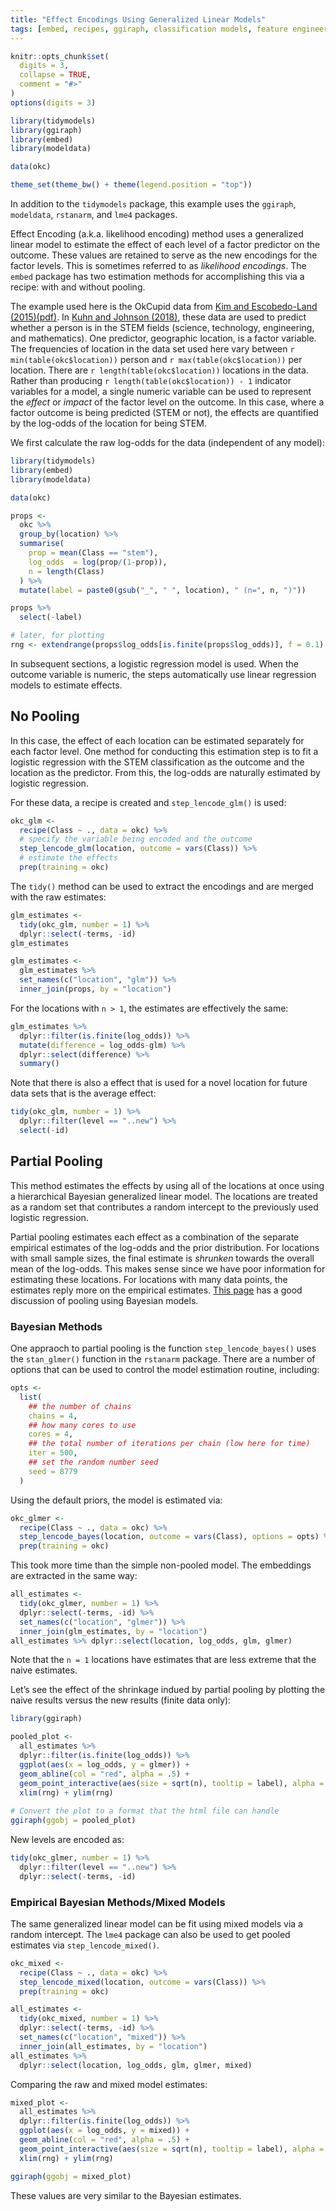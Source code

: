 ```yaml
---
title: "Effect Encodings Using Generalized Linear Models"
tags: [embed, recipes, ggiraph, classification models, feature engineering, categorical predictors, Bayesian analysis, mixed models]
---
```


```r
knitr::opts_chunk$set(
  digits = 3,
  collapse = TRUE,
  comment = "#>"
)
options(digits = 3)

library(tidymodels)
library(ggiraph)
library(embed)
library(modeldata)

data(okc)

theme_set(theme_bw() + theme(legend.position = "top"))
```

In addition to the `tidymodels` package, this example uses the `ggiraph`, `modeldata`, `rstanarm`, and `lme4` packages. 

Effect Encoding (a.k.a. likelihood encoding) method uses a generalized linear model to estimate the effect of each level of a factor predictor on the outcome. These values are retained to serve as the new encodings for the factor levels. This is sometimes referred to as _likelihood encodings_. The `embed` package has two estimation methods for accomplishing this via a recipe: with and without pooling. 

The example used here is the OkCupid data from [Kim and Escobedo-Land (2015)(pdf)](http://www.amstat.org/publications/jse/v23n2/kim.pdf). In [Kuhn and Johnson (2018)](http://feat.engineering), these data are used to predict whether a person is in the STEM fields (science, technology, engineering, and mathematics). One predictor, geographic location, is a factor variable. The frequencies of location in the data set used here vary between `r min(table(okc$location))` person and `r max(table(okc$location))` per location. There are `r length(table(okc$location))` locations in the data. Rather than producing `r length(table(okc$location)) - 1` indicator variables for a model, a single numeric variable can be used to represent the _effect_ or _impact_ of the factor level on the outcome. In this case, where a factor outcome is being predicted (STEM or not), the effects are quantified by the log-odds of the location for being STEM.  

We first calculate the raw log-odds for the data (independent of any model):

```r
library(tidymodels)
library(embed)
library(modeldata)

data(okc)

props <- 
  okc %>%
  group_by(location) %>%
  summarise(
    prop = mean(Class == "stem"),
    log_odds  = log(prop/(1-prop)),
    n = length(Class)
  ) %>% 
  mutate(label = paste0(gsub("_", " ", location), " (n=", n, ")"))

props %>%
  select(-label)

# later, for plotting
rng <- extendrange(props$log_odds[is.finite(props$log_odds)], f = 0.1)
```

In subsequent sections, a logistic regression model is used. When the outcome variable is numeric, the steps automatically use linear regression models to estimate effects. 

## No Pooling

In this case, the effect of each location can be estimated separately for each factor level. One method for conducting this estimation step is to fit a logistic regression with the STEM classification as the outcome and the location as the predictor. From this, the log-odds are naturally estimated by logistic regression. 

For these data, a recipe is created and `step_lencode_glm()` is used:

```r
okc_glm <- 
  recipe(Class ~ ., data = okc) %>%
  # specify the variable being encoded and the outcome
  step_lencode_glm(location, outcome = vars(Class)) %>%
  # estimate the effects
  prep(training = okc)
```

The `tidy()` method can be used to extract the encodings and are merged with the raw estimates:

```r
glm_estimates <- 
  tidy(okc_glm, number = 1) %>% 
  dplyr::select(-terms, -id) 
glm_estimates

glm_estimates <- 
  glm_estimates %>%
  set_names(c("location", "glm")) %>%
  inner_join(props, by = "location") 
```

For the locations with `n > 1`, the estimates are effectively the same:

```r
glm_estimates %>%
  dplyr::filter(is.finite(log_odds)) %>%
  mutate(difference = log_odds-glm) %>%
  dplyr::select(difference) %>%
  summary()
```

Note that there is also a effect that is used for a novel location for future data sets that is the average effect:

```r
tidy(okc_glm, number = 1) %>%
  dplyr::filter(level == "..new") %>%
  select(-id)
```

## Partial Pooling

This method estimates the effects by using all of the locations at once using a hierarchical Bayesian generalized linear model. The locations are treated as a random set that contributes a random intercept to the previously used logistic regression. 

Partial pooling estimates each effect as a combination of the separate empirical estimates of the log-odds and the prior distribution. For locations with small sample sizes, the final estimate is _shrunken_ towards the overall mean of the log-odds. This makes sense since we have poor information for estimating these locations. For locations with many data points, the estimates reply more on the empirical estimates. [This page](https://cran.r-project.org/web/packages/rstanarm/vignettes/glmer.html) has a good discussion of pooling using Bayesian models. 
 
### Bayesian Methods

One appraoch to partial pooling is the function `step_lencode_bayes()` uses the `stan_glmer()` function in the `rstanarm` package. There are a number of options that can be used to control the model estimation routine, including:

```r
opts <- 
  list(
    ## the number of chains
    chains = 4,
    ## how many cores to use 
    cores = 4,
    ## the total number of iterations per chain (low here for time)
    iter = 500,
    ## set the random number seed
    seed = 8779
  )
```

Using the default priors, the model is estimated via:

```r
okc_glmer <- 
  recipe(Class ~ ., data = okc) %>%
  step_lencode_bayes(location, outcome = vars(Class), options = opts) %>% 
  prep(training = okc)
```

This took more time than the simple non-pooled model. The embeddings are extracted in the same way:

```r
all_estimates <- 
  tidy(okc_glmer, number = 1) %>% 
  dplyr::select(-terms, -id) %>%
  set_names(c("location", "glmer")) %>%
  inner_join(glm_estimates, by = "location")
all_estimates %>% dplyr::select(location, log_odds, glm, glmer)
```

Note that the `n = 1` locations have estimates that are less extreme that the naive estimates. 

Let's see the effect of the shrinkage indued by partial pooling by plotting the naive results versus the new results (finite data only):

```r
library(ggiraph)

pooled_plot <-
  all_estimates %>%
  dplyr::filter(is.finite(log_odds)) %>%
  ggplot(aes(x = log_odds, y = glmer)) + 
  geom_abline(col = "red", alpha = .5) + 
  geom_point_interactive(aes(size = sqrt(n), tooltip = label), alpha = .5) +
  xlim(rng) + ylim(rng) 
  
# Convert the plot to a format that the html file can handle
ggiraph(ggobj = pooled_plot)  
```

New levels are encoded as:

```r
tidy(okc_glmer, number = 1) %>%
  dplyr::filter(level == "..new") %>%
  dplyr::select(-terms, -id)
```

### Empirical Bayesian Methods/Mixed Models

The same generalized linear model can be fit using mixed models via a random intercept. The `lme4` package can also be used to get pooled estimates via `step_lencode_mixed()`.

```r
okc_mixed <- 
  recipe(Class ~ ., data = okc) %>%
  step_lencode_mixed(location, outcome = vars(Class)) %>% 
  prep(training = okc)

all_estimates <- 
  tidy(okc_mixed, number = 1) %>% 
  dplyr::select(-terms, -id) %>%
  set_names(c("location", "mixed")) %>%
  inner_join(all_estimates, by = "location")
all_estimates %>% 
  dplyr::select(location, log_odds, glm, glmer, mixed)
```

Comparing the raw and mixed model estimates:

```r
mixed_plot <-
  all_estimates %>%
  dplyr::filter(is.finite(log_odds)) %>%
  ggplot(aes(x = log_odds, y = mixed)) + 
  geom_abline(col = "red", alpha = .5) + 
  geom_point_interactive(aes(size = sqrt(n), tooltip = label), alpha = .5) + 
  xlim(rng) + ylim(rng) 

ggiraph(ggobj = mixed_plot)
```

These values are very similar to the Bayesian estimates. 
